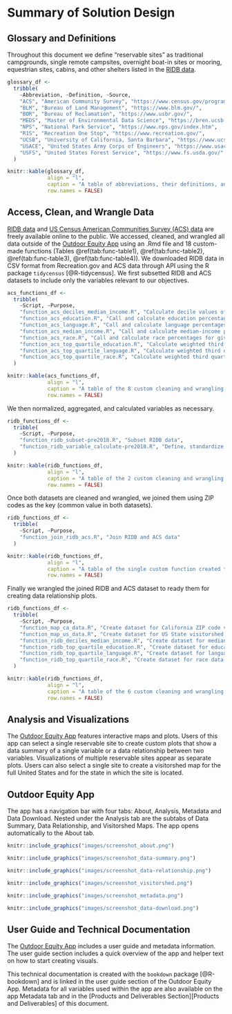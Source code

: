 # Summary of Solution Design

## Glossary and Definitions

Throughout this document we define “reservable sites” as traditional campgrounds, single remote campsites, overnight boat-in sites or mooring, equestrian sites, cabins, and other shelters listed in the [RIDB data](https://ridb.recreation.gov/).

```r
glossary_df <- 
  tribble(
    ~Abbreviation, ~Definition, ~Source,
    "ACS", "American Community Survey", "https://www.census.gov/programs-surveys/acs",
    "BLM", "Bureau of Land Management", "https://www.blm.gov/",
    "BOR", "Bureau of Reclamation", "https://www.usbr.gov/",
    "MEDS", "Master of Environmental Data Science", "https://bren.ucsb.edu/masters-programs/master-environmental-data-science",
    "NPS", "National Park Service", "https://www.nps.gov/index.htm",
    "R1S", "Recreation One Stop", "https://www.recreation.gov/",
    "UCSB", "University of California, Santa Barbara", "https://www.ucsb.edu/",
    "USACE", "United States Army Corps of Engineers", "https://www.usace.army.mil/",
    "USFS", "United States Forest Service", "https://www.fs.usda.gov/"
  )

knitr::kable(glossary_df,
             align = "l",
             caption = "A table of abbreviations, their definitions, and source URLS.",
             row.names = FALSE)
```



## Access, Clean, and Wrangle Data

[RIDB data](https://ridb.recreation.gov/) and [US Census American Communities Survey (ACS) data](https://www.census.gov/programs-surveys/acs/data.html) are freely available online to the public. We accessed, cleaned, and wrangled all data outside of the [Outdoor Equity App](https://shinyapps.bren.ucsb.edu/oe_app/) using an .Rmd file  and 18 custom-made functions (Tables \@ref(tab:func-table1), \@ref(tab:func-table2), \@ref(tab:func-table3), \@ref(tab:func-table4)). We downloaded RIDB data in CSV format from Recreation.gov and ACS data through API using the R package `tidycensus` [@R-tidycensus]. We first subsetted RIDB and ACS datasets to include only the variables relevant to our objectives. 


```r
acs_functions_df <- 
  tribble(
    ~Script, ~Purpose,
    "function_acs_deciles_median_income.R", "Calculate decile values of California census household median-income", 
    "function_acs_education.R", "Call and calculate education percentages for given geographic area and state",
    "function_acs_language.R", "Call and calculate language percentages for given geographic area and state",
    "function_acs_median_income.R", "Call and calculate median-income percentages for given geographic area and state",
    "function_acs_race.R", "Call and calculate race percentages for given geographic area and state",
    "function_acs_top_quartile_education.R", "Calculate weighted third quartile value of California census education percentages",
    "function_acs_top_quartile_language.R", "Calculate weighted third quartile value of California census language percentages",
    "function_acs_top_quartile_race.R", "Calculate weighted third quartile value of California census race percentages",
  )

knitr::kable(acs_functions_df,
             align = "l",
             caption = "A table of the 8 custom cleaning and wrangling functions created to wrangle the ACS data.",
             row.names = FALSE)
```


We then normalized, aggregated, and calculated variables as necessary.

```r
ridb_functions_df <- 
  tribble(
    ~Script, ~Purpose,
    "function_ridb_subset-pre2018.R", "Subset RIDB data",
    "function_ridb_variable_calculate-pre2018.R", "Define, standardize, and aggregate values and calculated additional derived variables"
  )

knitr::kable(ridb_functions_df,
             align = "l",
             caption = "A table of the 2 custom cleaning and wrangling functions created to wrangle the RIDB.",
             row.names = FALSE)
```


Once both datasets are cleaned and wrangled, we joined them using ZIP codes as the key (common value in both datasets).

```r
ridb_functions_df <- 
  tribble(
    ~Script, ~Purpose,
    "function_join_ridb_acs.R", "Join RIDB and ACS data"
  )

knitr::kable(ridb_functions_df,
             align = "l",
             caption = "A table of the single custom function created to combine RIDB and ACS data.",
             row.names = FALSE)
```


Finally we wrangled the joined RIDB and ACS dataset to ready them for creating data relationship plots.

```r
ridb_functions_df <- 
  tribble(
    ~Script, ~Purpose,
    "function_map_ca_data.R", "Create dataset for California ZIP code visitorshed map",
    "function_map_us_data.R", "Create dataset for US State visitorshed map",
    "function_ridb_deciles_median_income.R", "Create dataset for median-income data relationship plots",
    "function_ridb_top_quartile_education.R", "Create dataset for education data relationship plots",
    "function_ridb_top_quartile_language.R", "Create dataset for language data relationship plots",
    "function_ridb_top_quartile_race.R", "Create dataset for race data relationship plots"
  )

knitr::kable(ridb_functions_df,
             align = "l",
             caption = "A table of the 6 custom cleaning and wrangling functions to create data sets for visitorshed maps and data relationship plots.",
             row.names = FALSE)
```


## Analysis and Visualizations

The [Outdoor Equity App](https://shinyapps.bren.ucsb.edu/oe_app/) features interactive maps and plots. Users of this app can select a single reservable site to create custom plots that show a data summary of a single variable or a data relationship between two variables. Visualizations of multiple reservable sites appear as separate plots. Users can also select a single site to create a visitorshed map for the full United States and for the state in which the site is located. 


## Outdoor Equity App

The app has a navigation bar with four tabs: About, Analysis, Metadata and Data Download. Nested under the Analysis tab are the subtabs of Data Summary, Data Relationship, and Visitorshed Maps. The app opens automatically to the About tab. 

```r
knitr::include_graphics("images/screenshot_about.png")
```

```r
knitr::include_graphics("images/screenshot_data-summary.png")
```

```r
knitr::include_graphics("images/screenshot_data-relationship.png")
```

```r
knitr::include_graphics("images/screenshot_visitorshed.png")
```

```r
knitr::include_graphics("images/screenshot_metadata.png")
```

```r
knitr::include_graphics("images/screenshot_data-download.png")
```


## User Guide and Technical Documentation

The [Outdoor Equity App](https://shinyapps.bren.ucsb.edu/oe_app/) includes a user guide and metadata information. The user guide section includes a quick overview of the app and helper text on how to start creating visuals. 

This technical documentation is created with the `bookdown` package [@R-bookdown] and is linked in the user guide section of the Outdoor Equity App. Metadata for all variables used within the app are also available on the app Metadata tab and in the [Products and Deliverables Section][Products and Deliverables] of this document. 



